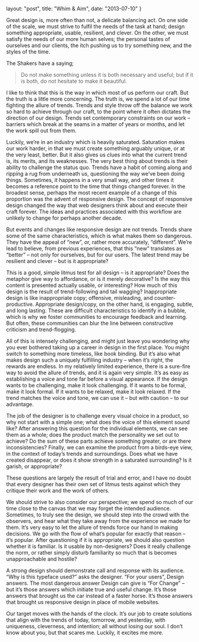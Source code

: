 layout: "post",
title: "Whim & Aim",
date: "2013-07-10"
}



Great design is, more often than not, a delicate balancing act. On one side of
the scale, we must strive to fulfil the needs of the task at hand; design
something appropriate, usable, resilient, and clever. On the other, we must
satisfy the needs of our more human selves; the personal tastes of ourselves and
our clients, the itch pushing us to try something new, and the styles of the
time.

The Shakers have a saying;

> Do not make something unless it is both necessary and useful; but if it is
> both, do not hesitate to make it beautiful.

I like to think that this is the way in which most of us perform our craft. But
the truth is a little more concerning. The truth is, we spend a lot of our time
fighting the allure of trends. Trends and style throw off the balance we work so
hard to achieve through our craft, to the point where it often dictates the
direction of our design. Trends set contemporary constraints on our work –
barriers which break at the seams in a matter of years or months, and let the
work spill out from them.

Luckily, we’re in an industry which is heavily saturated. Saturation makes our
work harder, in that we must create something arguably unique, or at the very
least, better. But it also gives us clues into what the current trend is, its
merits, and its weaknesses. The very best thing about trends is their ability to
challenge the status quo. Trends have a habit of coming along and ripping a rug
from underneath us, questioning the way we’ve been doing things. Sometimes, it
happens in a very small way, and other times it becomes a reference point to the
time that things changed forever. In the broadest sense, perhaps the most recent
example of a change of this proportion was the advent of responsive design. The
concept of responsive design changed the way that web designers think about and
execute their craft forever. The ideas and practices associated with this
workflow are unlikely to change for perhaps another decade.

But events and changes like responsive design are not trends. Trends share some
of the same characteristics, which is what makes them so dangerous. They have
the appeal of “new”, or, rather more accurately, “different”. We’re lead to
believe, from previous experiences, that this “new” translates as “better” – not
only for ourselves, but for our users. The latest trend may be resilient and
clever – but is it appropriate?

This is a good, simple litmus test for all design – is it appropriate? Does the
metaphor give way to affordance, or is it merely decorative? Is the way this
content is presented actually usable, or interesting? How much of this design is
the result of trend-following and tail wagging? Inappropriate design is like
inappropriate copy; offensive, misleading, and counter-productive. Appropriate
design/copy, on the other hand, is engaging, subtle, and long lasting. These are
difficult characteristics to identify in a bubble, which is why we foster
communities to encourage feedback and learning. But often, these communities can
blur the line between constructive criticism and trend-flogging.

All of this is intensely challenging, and might just leave you wondering why you
ever bothered taking up a career in design in the first place. You might switch
to something more timeless, like book binding. But it’s also what makes design
such a uniquely fulfilling industry – when it’s right, the rewards are endless.
In my relatively limited experience, there is a sure-fire way to avoid the
allure of trends, and it is again very simple. It’s as easy as establishing a
voice and tone far before a visual appearance. If the design wants to be
challenging, make it look challenging. If it wants to be formal, make it look
formal. If it wants to be relaxed, make it look relaxed. If the trend matches
the voice and tone, we can use it – but with caution – to our advantage.

The job of the designer is to challenge every visual choice in a product, so why
not start with a simple one; what does the voice of this element sound like?
After answering this question for the individual elements, we can see them as a
whole; does the product match the personality we set out to achieve? Do the sum
of these parts achieve something greater, or are there inconsistencies? Finally,
we can examine the product from a birds-eye view, in the context of today’s
trends and surroundings. Does what we have created disappear, or does it show
strength in a saturated surrounding? Is it garish, or appropriate?

These questions are largely the result of trial and error, and I have no doubt
that every designer has their own set of litmus tests against which they
critique their work and the work of others.

We should strive to also consider our perspective; we spend so much of our time
close to the canvas that we may forget the intended audience. Sometimes, to
truly see the design, we should step into the crowd with the observers, and hear
what they take away from the experience we made for them. It’s very easy to let
the allure of trends force our hand in making decisions. We go with the flow of
what’s popular for exactly that reason – it’s popular. After questioning if it
is appropriate, we should also question whether it is familiar. Is it usable by
non-designers? Does it really challenge the norm, or rather simply disturb
familiarity so much that is becomes unapproachable and hostile?

A strong design should demonstrate call and response with its audience. “Why is
this typeface used?” asks the designer. “For your users”, Design answers. The
most dangerous answer Design can give is “For Change” – but it’s those answers
which initiate true and useful change. It’s those answers that brought us the
car instead of a faster horse. It’s those answers that brought us responsive
design in place of mobile websites.

Our target moves with the hands of the clock. It’s our job to create solutions
that align with the trends of today, tomorrow, and yesterday, with uniqueness,
cleverness, and intention; all without losing our soul. I don’t know about you,
but that scares me. Luckily, it excites me more.
